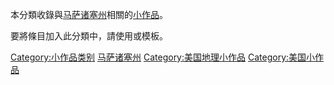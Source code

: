 {{hiddencat}}
{{Catnav|頁面分類|地理|地理小作品|美洲地理小作品|美国地理小作品}}
{{Catnav|頁面分類|地理|各國地理|美国地理|美国地理小作品}}

本分類收錄與[[马萨诸塞州|马萨诸塞州]]相關的[[Wikipedia:小作品|小作品]]。

要將條目加入此分類中，請使用'''{{tl|Massachusetts-stub}}'''或'''{{tl|MA-stub}}'''模板。

[[Category:小作品类别|Category:小作品类别]]
[[Category:马萨诸塞州|]]
[[Category:美国地理小作品|Category:美国地理小作品]]
[[Category:美国小作品|Category:美国小作品]]